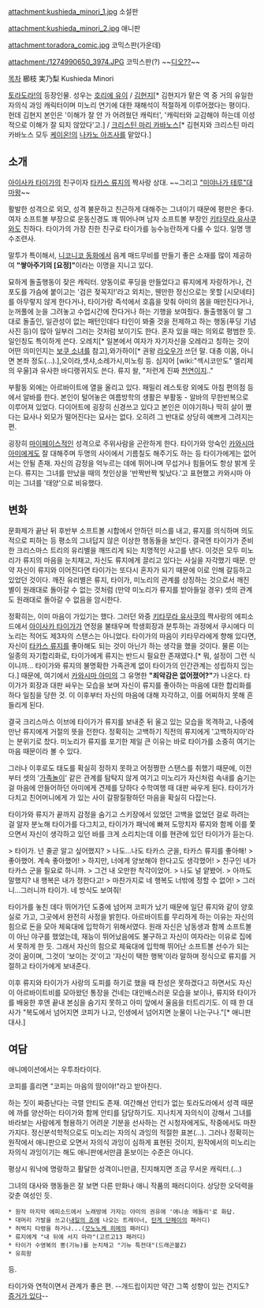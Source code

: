 attachment:kushieda_minori_1.jpg
소설판

attachment:kushieda_minori_2.jpg
애니판

attachment:toradora_comic.jpg
코믹스판(가운데)

attachment:/1274990650_3974.JPG
코믹스판(?) ~~[[디오 브란도|디오??]]~~

[[목차]]
櫛枝 実乃梨
Kushieda Minori

[[토라도라!]]의 등장인물. 성우는 [[호리에 유이]] / [[김현지]][* 김현지가 맡은 역 중 거의 유일한 자의식 과잉 캐릭터이며 미노리 연기에 대한 재해석이 적절하게 이루어졌다는 평이다. 헌데 김현지 본인은 '이해가 잘 안 가 어려웠던 캐릭터', '캐릭터와 교감해야 하는데 이성적으로 이해가 잘 되지 않았다'고.] / [[크리스틴 마리 카바노스]][* 김현지와 크리스틴 마리 카바노스 모두 [[케이온!]]의 [[나카노 아즈사]]를 맡았다.]

== 소개 ==
[[아이사카 타이가]]의 친구이자 [[타카스 류지]]의 짝사랑 상대. ~~그리고 [["미야나가 테루"대마왕]]~~

활발한 성격으로 외모, 성격 불문하고 친근하게 대해주는 그녀이기 때문에 평판은 좋다. 여자 소프트볼 부장으로 운동신경도 꽤 뛰어나며 남자 소프트볼 부장인 [[키타무라 유사쿠]]와도 친하다. 타이가의 가장 친한 친구로 타이가를 능수능란하게 다룰 수 있다. 일명 맹수조련사.

말투가 특이해서, [[니코니코 동화]]에서 음계 매드무비를 만들기 좋은 소재를 많이 제공하여 '''"쌓아주기의 [요정]"'''이라는 이명을 지니고 있다. 

묘하게 돌출행동이 잦은 캐릭터. 양동이로 푸딩을 만들었다고 류지에게 자랑하거나, 건포도를 가슴에 붙이고는 '검은 젖꼭지!'라고 외치는, 웬만한 정신으로는 못할 [시모네타]를 아무렇지 않게 한다거나, 타이가랑 즉석에서 호흡을 맞춰 아미의 몸을 매만진다거나, 눈꺼풀에 눈을 그려놓고 수업시간에 잔다거나 하는 기행을 보여줬다. 돌출행동이 말 그대로 돌출인, 일관성이 없는 패턴인데다 타인이 봐줄 것을 전제하고 하는 행동(푸딩 기념사진 등)이 많아 일부러 그러는 것처럼 보이기도 한다. 혼자 있을 때는 의외로 평범한 듯. 일인칭도 특이하게 쓴다. 오레치[* 일본에서 여자가 자기자신을 오레라고 칭하는 것이 어떤 의미인지는 [[보쿠 소녀]]를 참고],와가하이[* 권왕 [[라오우]]가 쓰던 말. 대충 이몸, 아니면 본좌 정도(...).],오이라,셋샤,소레가시,미노링 등. 심지어 [wiki:"섹시코만도" 엘리제의 우울]과 유사한 바디랭귀지도 쓴다. 류지 왈, "저런게 진짜 [[천연]]이지.."

부활동 외에는 아르바이트에 열을 올리고 있다. 패밀리 레스토랑 외에도 아침 편의점 등에서 알바를 한다. 본인이 털어놓은 여름방학의 생활은 부활동 - 알바의 무한반복으로 이루어져 있었다. 다이어트에 굉장히 신경쓰고 있다고 본인은 이야기하나 딱히 살이 쪘다는 묘사나 외모가 떨어진다는 묘사는 없다. 오히려 그 반대로 상당히 예쁘게 그려지는 편.

굉장히 [[마이페이스]]적인 성격으로 주위사람을 곤란하게 한다. 타이가와 앙숙인 [[카와시마 아미]]에게도 잘 대해주며 두명의 사이에서 기름칠도 해주기도 하는 등 타이가에게는 없어서는 안될 존재. 자신의 감정을 억누르는 데에 뛰어나며 무섭거나 힘들어도 항상 밝게 웃는다. 류지는 그녀를 만났을 때의 첫인상을 '반짝반짝 빛났다.'고 표현했고 카와시마 아미는 그녀를 '태양'으로 비유했다.

== 변화 ==
문화제가 끝난 뒤 후반부 소프트볼 시합에서 안하던 미스를 내고, 류지를 의식하며 의도적으로 피하는 등 평소의 그녀답지 않은 이상한 행동들을 보인다. 결국엔 타이가가 준비한 크리스마스 트리의 유리별을 깨뜨리게 되는 치명적인 사고를 낸다. 이것은 모두 미노리가 류지의 마음을 눈치채고, 자신도 류지에게 끌리고 있다는 사실을 자각했기 때문. 만약 자신이 류지와 이어진다면 타이가는 또다시 혼자가 되기 때문에 이로 인해 갈등하고 있었던 것이다. 깨진 유리별은 류지, 타이가, 미노리의 관계를 상징하는 것으로서 깨진 별이 원래대로 돌아갈 수 없는 것처럼 (만약 미노리가 류지를 받아들일 경우) 셋의 관계도 원래대로 돌아갈 수 없음을 암시한다.

정확히는, 이미 마음이 가있기는 했다. 그러던 와중 [[키타무라 유사쿠]]의 짝사랑의 에피소드에서 [[아이사카 타이가]]가 연정을 불태우며 학생회장과 분투하는 과정에서 쿠시에다 미노리는 적어도 제3자의 스탠스는 아니었다. 타이가의 마음이 키타무라에게 향해 있다면, 자신이 [[타카스 류지]]를 좋아해도 되는 것이 아닌가 하는 생각을 했을 것이다. 물론 이는 일종의 자기합리화로, 타이가에게 류지는 반드시 필요한 존재였다.[* 뭐, 설정이 그런 식이니까… 타이가와 류지의 불명확한 가족관계 없이 타이가의 인간관계는 성립하지 읺는다.] 때문에, 여기에서 [[카와시마 아미]]의 그 유명한 '''"죄악감은 없어졌어?"'''가 나온다. 타이가가 회장과 대판 싸우는 모습을 보며 자신이 류지를 좋아하는 마음에 대한 합리화를 하다 일침을 당한 것. 이 이후부터 자신의 마음에 대해 자각하고, 이를 어찌하지 못해 흔들리게 된다.

결국 크리스마스 이브에 타이가가 류지를 보내준 뒤 울고 있는 모습을 목격하고, 나중에 만난 류지에게 거절의 뜻을 전한다. 정확히는 고백하기 직전의 류지에게 '고백하지마'라는 분위기로 찼다. 미노리가 류지를 포기한 제일 큰 이유는 바로 타이가를 소중히 여기는 마음 때문이라 볼 수 있다. 

그러나 이후로도 태도를 확실히 정하지 못하고 어정쩡한 스탠스를 취했기 때문에, 이전부터 셋의 '[[가족놀이]]' 같은 관계를 탐탁지 않게 여기고 미노리가 자신처럼 속내를 숨기는 걸 마음에 안들어하던 아미에게 견제를 당하다 수학여행 때 대판 싸우게 된다. 타이가가 다치고 친어머니에게 가 있는 사이 갈팡질팡하던 마음을 확실히 다잡는다.

타이가와 류지가 끝까지 감정을 숨기고 스키장에서 있었던 고백을 없었던 걸로 하려는 걸 알자 분노해 타이가를 다그치고, 타이가가 패닉에 빠져 도망치자 류지와 함께 이를 쫓으면서 자신이 생각하고 있던 바를 크게 소리치는데 이를 현관에 있던 타이가가 듣는다.

> 타이가. 넌 줄곧 알고 싶어했지?
> 나도...나도 타카스 군을, 타카스 류지를 좋아해! 
> 좋아했어. 계속 좋아했어!
> 하지만, 너에게 양보해야 한다고도 생각했어!
> 친구인 네가 타카스 군을 필요로 하니까.
> 그건 내 오만한 착각이었어.
> 나도 널 얕봤어.
> 아까도 말했지? 내 행복은 내가 정한다고!
> 마찬가지로 네 행복도 너밖에 정할 수 없어!
> 그러니...그러니까 타이가. 네 방식도 보여줘!

타이가를 놓친 데다 뛰어가던 도중에 넘어져 코피가 났기 때문에 일단 류지와 같이 양호실로 가고, 그곳에서 완전히 사정을 밝힌다. 아르바이트를 무리하게 하는 이유는 자신의 힘으로 돈을 모아 체육대에 입학하기 위해서였다. 원래 자신은 남동생과 함께 소프트볼이 아닌 야구를 했었는데, 재능이 뛰어났음에도 불구하고 자신이 여자라는 이유로 집에서 못하게 한 듯. 그래서 자신의 힘으로 체육대에 입학해 뛰어난 소프트볼 선수가 되는 것이 꿈이며, 그것이 '보이는 것'이고 '자신이 택한 행복'이라 말하며 정식으로 류지를 거절하고 타이가에게 보내준다.

이후 류지와 타이가가 사랑의 도피를 하기로 했을 때 찬성은 못하겠다고 하면서도 자신이 아르바이트비를 모아왔던 통장을 건네는 대인배스러운 모습을 보이나, 류지와 타이가를 배웅한 후엔 끝내 본심을 숨기지 못하고 아미 앞에서 울음을 터트리기도. 이 때 한 대사가 "복도에서 넘어지면 코피가 나고, 인생에서 넘어지면 눈물이 나는구나."[* 애니판 대사.]

== 여담 ==
애니메이션에서는 우투좌타이다. 

코피를 흘리면 "코피는 마음의 땀이야!"라고 받아친다.

하는 짓이 짜증난다는 극렬 안티도 존재. 여간해선 안티가 없는 토라도라에서 성격 때문에 까를 양산하는 타이가와 함께 안티를 담당하기도. 지나치게 자의식이 강해서 그녀를 바라보는 사람에게 형용하기 어려운 기분을 선사하는 건 시청자에게도, 작중에서도 마찬가지다. 정신분석학적으로도 미노리는 자의식 과잉의 적절한 표본(...). 
그러나 정확히는 원작에서 애니판으로 오면서 자의식 과잉이 심하게 표현된 것이지, 원작에서의 미노리는 자의식 과잉이기는 해도 애니판에서만큼 돋보이는 수준은 아니다.

평상시 워낙에 명랑하고 활달한 성격이니만큼, 진지해지면 조금 무서운 캐릭터.(...)

그녀의 대사와 행동들은 잘 보면 다른 만화나 애니 작품의 패러디이다. 상당한 오덕력을 갖춘 여성인 듯. 
 * 원작 마지막 에피소드에서 노래방에 가자는 아미의 권유에 '애니송 메들리'로 화답.
 * 대머리 가발을 쓰고([[내일의 죠]]에 나오는 트레이너, [[탄게 단페이]]의 패러디) 
 * 허벅지 타령을 하거나...([[모노노케 히메]]의 패러디)
 * 류지에게 "내 뒤에 서지 마라"(고르고13 패러디)
 * 타이가 수영복의 뽕(기뉴)를 눈치채고 "기뉴 특전대"(드래곤볼Z)
 * 유희왕
등.

타이가와 연적이면서 관계가 좋은 편. --개드립이지만 약간 그쪽 성향이 있는 건지도? [http://rigvedawiki.net/r1/pds/minori.jpg 증거가 있다]--
